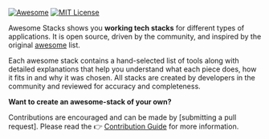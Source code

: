 [![Awesome](https://cdn.rawgit.com/sindresorhus/awesome/d7305f38d29fed78fa85652e3a63e154dd8e8829/media/badge.svg)](https://github.com/sindresorhus/awesome)
[![MIT License](https://img.shields.io/npm/l/express.svg)](https://github.com/stackshareio)

Awesome Stacks shows you **working tech stacks** for different types of applications. It is open source, driven by the community, and inspired by the original [awesome](http://awesome.re) list.

Each awesome stack contains a hand-selected list of tools along with detailed explanations that help you understand what each piece does, how it fits in and why it was chosen. All stacks are created by developers in the community and reviewed for accuracy and completeness.

**Want to create an awesome-stack of your own?**

Contributions are encouraged and can be made by [submitting a pull request]. Please read the 👉 [Contribution Guide](/contributing) for more information.